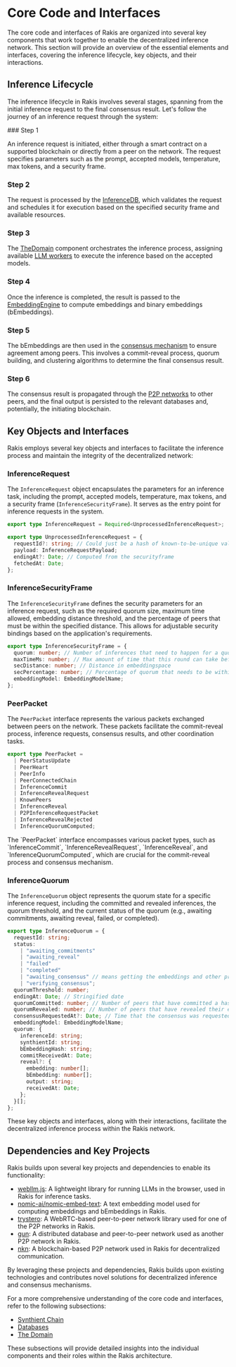 
# Core Code and Interfaces

The core code and interfaces of Rakis are organized into several key components that work together to enable the decentralized inference network. This section will provide an overview of the essential elements and interfaces, covering the inference lifecycle, key objects, and their interactions.

## Inference Lifecycle

The inference lifecycle in Rakis involves several stages, spanning from the initial inference request to the final consensus result. Let's follow the journey of an inference request through the system:

<Steps>
### Step 1

An inference request is initiated, either through a smart contract on a supported blockchain or directly from a peer on the network. The request specifies parameters such as the prompt, accepted models, temperature, max tokens, and a security frame.

### Step 2

The request is processed by the [InferenceDB](/core-code-and-interfaces/databases#inferencedb), which validates the request and schedules it for execution based on the specified security frame and available resources.

### Step 3

The [TheDomain](/core-code-and-interfaces/the-domain) component orchestrates the inference process, assigning available [LLM workers](/core-code-and-interfaces/synthient-chain) to execute the inference based on the accepted models.

### Step 4

Once the inference is completed, the result is passed to the [EmbeddingEngine](/core-code-and-interfaces/synthient-chain) to compute embeddings and binary embeddings (bEmbeddings).

### Step 5

The bEmbeddings are then used in the [consensus mechanism](/consensus-mechanism) to ensure agreement among peers. This involves a commit-reveal process, quorum building, and clustering algorithms to determine the final consensus result.

### Step 6

The consensus result is propagated through the [P2P networks](/core-code-and-interfaces/synthient-chain) to other peers, and the final output is persisted to the relevant databases and, potentially, the initiating blockchain.

</Steps>

## Key Objects and Interfaces

Rakis employs several key objects and interfaces to facilitate the inference process and maintain the integrity of the decentralized network:

### InferenceRequest

The `InferenceRequest` object encapsulates the parameters for an inference task, including the prompt, accepted models, temperature, max tokens, and a security frame (`InferenceSecurityFrame`). It serves as the entry point for inference requests in the system.

```typescript
export type InferenceRequest = Required<UnprocessedInferenceRequest>;

export type UnprocessedInferenceRequest = {
  requestId?: string; // Could just be a hash of known-to-be-unique values
  payload: InferenceRequestPayload;
  endingAt?: Date; // Computed from the securityframe
  fetchedAt: Date;
};
```

### InferenceSecurityFrame

The `InferenceSecurityFrame` defines the security parameters for an inference request, such as the required quorum size, maximum time allowed, embedding distance threshold, and the percentage of peers that must be within the specified distance. This allows for adjustable security bindings based on the application's requirements.

```typescript
export type InferenceSecurityFrame = {
  quorum: number; // Number of inferences that need to happen for a quorum
  maxTimeMs: number; // Max amount of time that this round can take before failed inference
  secDistance: number; // Distance in embeddingspace
  secPercentage: number; // Percentage of quorum that needs to be within secDistance embedding distance
  embeddingModel: EmbeddingModelName;
};
```

### PeerPacket

The `PeerPacket` interface represents the various packets exchanged between peers on the network. These packets facilitate the commit-reveal process, inference requests, consensus results, and other coordination tasks.

```typescript
export type PeerPacket =
  | PeerStatusUpdate
  | PeerHeart
  | PeerInfo
  | PeerConnectedChain
  | InferenceCommit
  | InferenceRevealRequest
  | KnownPeers
  | InferenceReveal
  | P2PInferenceRequestPacket
  | InferenceRevealRejected
  | InferenceQuorumComputed;
```

<Callout>
  The `PeerPacket` interface encompasses various packet types, such as
  `InferenceCommit`, `InferenceRevealRequest`, `InferenceReveal`, and
  `InferenceQuorumComputed`, which are crucial for the commit-reveal process and
  consensus mechanism.
</Callout>

### InferenceQuorum

The `InferenceQuorum` object represents the quorum state for a specific inference request, including the committed and revealed inferences, the quorum threshold, and the current status of the quorum (e.g., awaiting commitments, awaiting reveal, failed, or completed).

```typescript
export type InferenceQuorum = {
  requestId: string;
  status:
    | "awaiting_commitments"
    | "awaiting_reveal"
    | "failed"
    | "completed"
    | "awaiting_consensus" // means getting the embeddings and other processing ready
    | "verifying_consensus";
  quorumThreshold: number;
  endingAt: Date; // Stringified date
  quorumCommitted: number; // Number of peers that have committed a hash
  quorumRevealed: number; // Number of peers that have revealed their embedding
  consensusRequestedAt?: Date; // Time that the consensus was requested
  embeddingModel: EmbeddingModelName;
  quorum: {
    inferenceId: string;
    synthientId: string;
    bEmbeddingHash: string;
    commitReceivedAt: Date;
    reveal?: {
      embedding: number[];
      bEmbedding: number[];
      output: string;
      receivedAt: Date;
    };
  }[];
};
```

These key objects and interfaces, along with their interactions, facilitate the decentralized inference process within the Rakis network.

## Dependencies and Key Projects

Rakis builds upon several key projects and dependencies to enable its functionality:

- [webllm.js](https://github.com/mlc-ai/web-llm): A lightweight library for running LLMs in the browser, used in Rakis for inference tasks.
- [nomic-ai/nomic-embed-text](https://github.com/nomic-ai/nomic-embed-text): A text embedding model used for computing embeddings and bEmbeddings in Rakis.
- [trystero](https://github.com/colyseus/trystero): A WebRTC-based peer-to-peer network library used for one of the P2P networks in Rakis.
- [gun](https://github.com/amark/gun): A distributed database and peer-to-peer network used as another P2P network in Rakis.
- [nkn](https://github.com/nknorg/nkn-client-js): A blockchain-based P2P network used in Rakis for decentralized communication.

By leveraging these projects and dependencies, Rakis builds upon existing technologies and contributes novel solutions for decentralized inference and consensus mechanisms.

For a more comprehensive understanding of the core code and interfaces, refer to the following subsections:

- [Synthient Chain](/core-code-and-interfaces/synthient-chain)
- [Databases](/core-code-and-interfaces/databases)
- [The Domain](/core-code-and-interfaces/the-domain)

These subsections will provide detailed insights into the individual components and their roles within the Rakis architecture.
